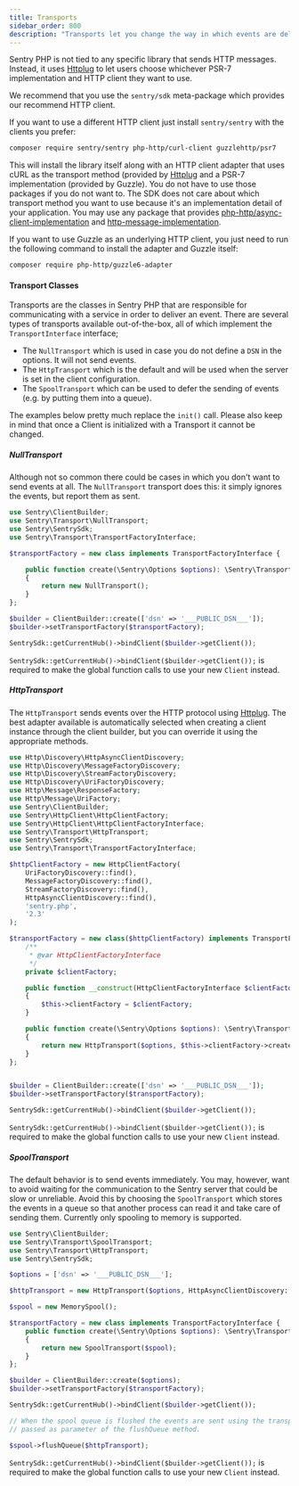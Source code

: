 ```yaml
---
title: Transports
sidebar_order: 800
description: "Transports let you change the way in which events are delivered to Sentry."
---
```


Sentry PHP is not tied to any specific library that sends HTTP messages. Instead,
it uses [Httplug](https://github.com/php-http/httplug) to let users choose whichever PSR-7 implementation and HTTP client
they want to use.

We recommend that you use the `sentry/sdk` meta-package which provides our recommend HTTP client.

If you want to use a different HTTP client just install `sentry/sentry` with the clients you prefer:

```bash
composer require sentry/sentry php-http/curl-client guzzlehttp/psr7
```

This will install the library itself along with an HTTP client adapter that uses
cURL as the transport method (provided by [Httplug](https://github.com/php-http/httplug) and a PSR-7 implementation
(provided by Guzzle). You do not have to use those packages if you do not want to.
The SDK does not care about which transport method you want to use because it's
an implementation detail of your application. You may use any package that provides
[php-http/async-client-implementation](https://packagist.org/providers/php-http/async-client-implementation) and [http-message-implementation](https://packagist.org/providers/psr/http-message-implementation).

If you want to use Guzzle as an underlying HTTP client, you just need to run the
following command to install the adapter and Guzzle itself:

```bash
composer require php-http/guzzle6-adapter
```

#### Transport Classes

Transports are the classes in Sentry PHP that are responsible for communicating
with a service in order to deliver an event. There are several types of transports
available out-of-the-box, all of which implement the `TransportInterface`
interface;

- The `NullTransport` which is used in case you do not define a `DSN` in the options. It will not send events.
- The `HttpTransport` which is the default and will be used when the server
  is set in the client configuration.
- The `SpoolTransport` which can be used to defer the sending of events (e.g.
  by putting them into a queue).

The examples below pretty much replace the `init()` call.
Please also keep in mind that once a Client is initialized with a Transport it cannot be
changed.

##### NullTransport

Although not so common there could be cases in which you don't want to send
events at all. The `NullTransport` transport does this: it simply ignores
the events, but report them as sent.

```php
use Sentry\ClientBuilder;
use Sentry\Transport\NullTransport;
use Sentry\SentrySdk;
use Sentry\Transport\TransportFactoryInterface;

$transportFactory = new class implements TransportFactoryInterface {

    public function create(\Sentry\Options $options): \Sentry\Transport\TransportInterface
    {
        return new NullTransport();
    }
};

$builder = ClientBuilder::create(['dsn' => '___PUBLIC_DSN___']);
$builder->setTransportFactory($transportFactory);

SentrySdk::getCurrentHub()->bindClient($builder->getClient());
```

<Alert level="warning" title="Note">

`SentrySdk::getCurrentHub()->bindClient($builder->getClient());` is required to make the global function calls to use your new `Client` instead.

</Alert>

##### HttpTransport

The `HttpTransport` sends events over the HTTP protocol using [Httplug](https://httplug.io/).
The best adapter available is automatically selected when creating a client instance
through the client builder, but you can override it using the appropriate methods.

```php
use Http\Discovery\HttpAsyncClientDiscovery;
use Http\Discovery\MessageFactoryDiscovery;
use Http\Discovery\StreamFactoryDiscovery;
use Http\Discovery\UriFactoryDiscovery;
use Http\Message\ResponseFactory;
use Http\Message\UriFactory;
use Sentry\ClientBuilder;
use Sentry\HttpClient\HttpClientFactory;
use Sentry\HttpClient\HttpClientFactoryInterface;
use Sentry\Transport\HttpTransport;
use Sentry\SentrySdk;
use Sentry\Transport\TransportFactoryInterface;

$httpClientFactory = new HttpClientFactory(
    UriFactoryDiscovery::find(),
    MessageFactoryDiscovery::find(),
    StreamFactoryDiscovery::find(),
    HttpAsyncClientDiscovery::find(),
    'sentry.php',
    '2.3'
);

$transportFactory = new class($httpClientFactory) implements TransportFactoryInterface  {
    /**
     * @var HttpClientFactoryInterface
     */
    private $clientFactory;

    public function __construct(HttpClientFactoryInterface $clientFactory)
    {
        $this->clientFactory = $clientFactory;
    }

    public function create(\Sentry\Options $options): \Sentry\Transport\TransportInterface
    {
        return new HttpTransport($options, $this->clientFactory->create($options), MessageFactoryDiscovery::find());
    }
};


$builder = ClientBuilder::create(['dsn' => '___PUBLIC_DSN___']);
$builder->setTransportFactory($transportFactory);

SentrySdk::getCurrentHub()->bindClient($builder->getClient());
```

<Alert level="warning" title="Note">

`SentrySdk::getCurrentHub()->bindClient($builder->getClient());` is required to make the global function calls to use your new `Client` instead.

</Alert>

##### SpoolTransport

The default behavior is to send events immediately. You may, however, want to
avoid waiting for the communication to the Sentry server that could be slow
or unreliable. Avoid this by choosing the `SpoolTransport` which
stores the events in a queue so that another process can read it and take
care of sending them. Currently only spooling to memory is supported.

```php
use Sentry\ClientBuilder;
use Sentry\Transport\SpoolTransport;
use Sentry\Transport\HttpTransport;
use Sentry\SentrySdk;

$options = ['dsn' => '___PUBLIC_DSN___'];

$httpTransport = new HttpTransport($options, HttpAsyncClientDiscovery::find(), MessageFactoryDiscovery::find());

$spool = new MemorySpool();

$transportFactory = new class implements TransportFactoryInterface {
    public function create(\Sentry\Options $options): \Sentry\Transport\TransportInterface
    {
        return new SpoolTransport($spool);
    }
};

$builder = ClientBuilder::create($options);
$builder->setTransportFactory($transportFactory);

SentrySdk::getCurrentHub()->bindClient($builder->getClient());

// When the spool queue is flushed the events are sent using the transport
// passed as parameter of the flushQueue method.

$spool->flushQueue($httpTransport);
```

<Alert level="warning" title="Note">

`SentrySdk::getCurrentHub()->bindClient($builder->getClient());` is required to make the global function calls to use your new `Client` instead.

</Alert>
